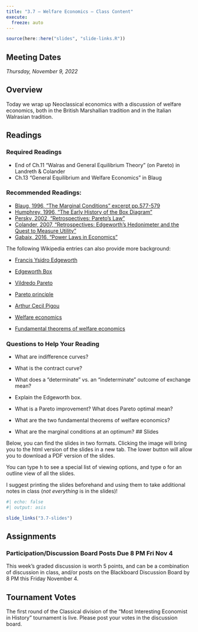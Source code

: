 ```yaml
---
title: "3.7 — Welfare Economics — Class Content"
execute:
  freeze: auto
---
```


```r
source(here::here("slides", "slide-links.R"))
```

::: {.callout-note appearance="minimal"}
# Meeting Dates

*Thursday, November 9, 2022*
:::

## <i class="fas fa-info-circle fa-lg"></i> Overview

Today we wrap up Neoclassical economics with a discussion of welfare economics, both in the British Marshallian tradition and in the Italian Walrasian tradition.

## <i class="fas fa-book-reader fa-lg"></i> Readings

### Required Readings

- <i class="fas fas fa-book"></i> End of Ch.11 "Walras and General Equilibrium Theory" (on Pareto) in Landreth & Colander
- <i class="fas fas fa-book"></i> Ch.13 "General Equilibrium and Welfare Economics" in Blaug

### Recommended Readings:

- [<i class="fas fa-file-pdf"></i> Blaug, 1996, "The Marginal Conditions" excerpt  pp.577-579](/readings/Blaug-1996-marginal-conditions.pdf)
- [<i class="fas fa-file-pdf"></i> Humphrey, 1996, "The Early History of the Box Diagram"](/readings/Huphrey-1996.pdf)
- [<i class="fas fa-file-pdf"></i> Persky, 2002, "Retrospectives: Pareto’s Law"](/readings/Persky-2002.pdf)
- [<i class="fas fa-file-pdf"></i> Colander, 2007, "Retrospectives: Edgeworth's Hedonimeter and the Quest to Measure Utility"](/readings/Colander-2007.pdf)
- [<i class="fas fa-file-pdf"></i> Gabaix, 2016, "Power Laws in Economics"](/readings/Gabaix-2016.pdf)

The following Wikipedia entries can also provide more background:

- [<i class="fab fa-wikipedia-w"></i> Francis Ysidro Edgeworth](https://en.wikipedia.org/wiki/Francis_Ysidro_Edgeworth)
- [<i class="fab fa-wikipedia-w"></i> Edgeworth Box](https://en.wikipedia.org/wiki/Edgeworth_box)
- [<i class="fab fa-wikipedia-w"></i> Vildredo Pareto](https://en.wikipedia.org/wiki/Vildredo_Pareto)
- [<i class="fab fa-wikipedia-w"></i> Pareto principle](https://en.wikipedia.org/wiki/Pareto_principle)

- [<i class="fab fa-wikipedia-w"></i> Arthur Cecil Pigou](https://en.wikipedia.org/wiki/https://en.wikipedia.org/wiki/Arthur_Cecil_Pigou)
- [<i class="fab fa-wikipedia-w"></i> Welfare economics](https://en.wikipedia.org/wiki/https://en.wikipedia.org/wiki/Welfare_economics)
- [<i class="fab fa-wikipedia-w"></i> Fundamental theorems of welfare economics](https://en.wikipedia.org/wiki/Fundamental_theorems_of_welfare_economics)

### Questions to Help Your Reading

- What are indifference curves?

- What is the contract curve?

- What does a “determinate” vs. an “indeterminate” outcome of exchange mean?

- Explain the Edgeworth box.

- What is a Pareto improvement? What does Pareto optimal mean?

- What are the two fundamental theorems of welfare economics?

- What are the marginal conditions at an optimum?
## <i class="fas fa-chalkboard-teacher"></i> Slides

Below, you can find the slides in two formats. Clicking the image will bring you to the html version of the slides in a new tab. The lower button will allow you to download a PDF version of the slides.

::: callout-tip
You can type <kbd>h</kbd> to see a special list of viewing options, and type <kbd>o</kbd> for an outline view of all the slides.
:::

I suggest printing the slides beforehand and using them to take additional notes in class (*not everything* is in the slides)!

```r
#| echo: false
#| output: asis

slide_links("3.7-slides")
```

## <i class="fas fa-laptop-code"></i> Assignments

### Participation/Discussion Board Posts Due 8 PM Fri Nov 4

This week's graded discussion is worth 5 points, and can be a combination of discussion in class, and/or posts on the Blackboard Discussion Board by 8 PM this Friday November 4.

## Tournament Votes

The first round of the Classical division of the "Most Interesting Economist in History" tournament is live. Please post your votes in the discussion board.
